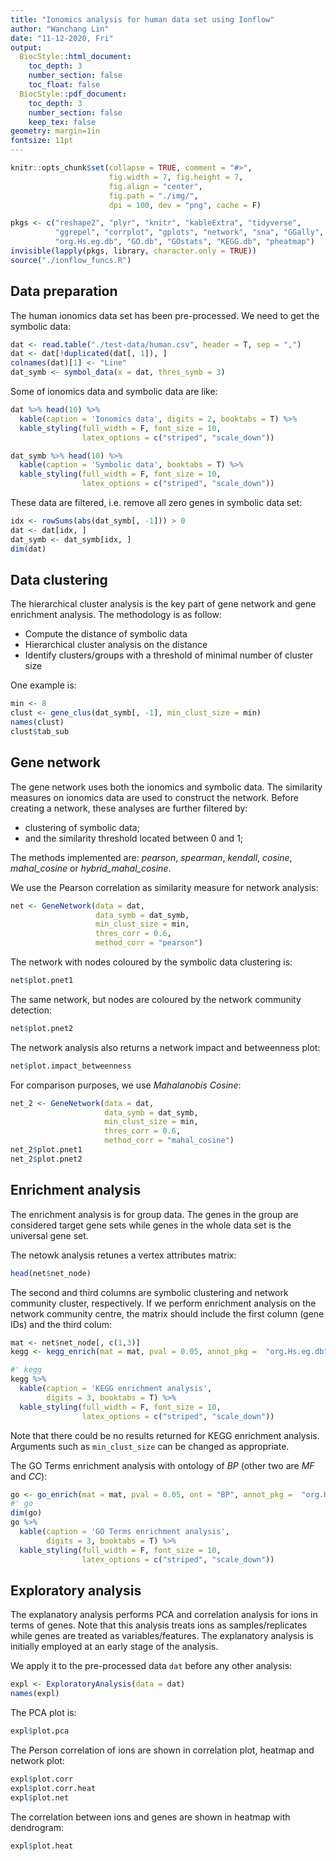 ```yaml
---
title: "Ionomics analysis for human data set using Ionflow"
author: "Wanchang Lin"
date: "11-12-2020, Fri"
output:
  BiocStyle::html_document:
    toc_depth: 3
    number_section: false
    toc_float: false
  BiocStyle::pdf_document:
    toc_depth: 3
    number_section: false
    keep_tex: false
geometry: margin=1in
fontsize: 11pt
---
```


```r
knitr::opts_chunk$set(collapse = TRUE, comment = "#>",
                      fig.width = 7, fig.height = 7, 
                      fig.align = "center",
                      fig.path = "./img/",
                      dpi = 100, dev = "png", cache = F)

pkgs <- c("reshape2", "plyr", "knitr", "kableExtra", "tidyverse",
          "ggrepel", "corrplot", "gplots", "network", "sna", "GGally",
          "org.Hs.eg.db", "GO.db", "GOstats", "KEGG.db", "pheatmap")
invisible(lapply(pkgs, library, character.only = TRUE))
source("./ionflow_funcs.R")
```

## Data preparation

The human ionomics data set has been pre-processed. We need to get the
symbolic data:

```r
dat <- read.table("./test-data/human.csv", header = T, sep = ",")
dat <- dat[!duplicated(dat[, 1]), ]
colnames(dat)[1] <- "Line"
dat_symb <- symbol_data(x = dat, thres_symb = 3)
```

Some of ionomics data and symbolic data are like:

```r
dat %>% head(10) %>%
  kable(caption = 'Ionomics data', digits = 2, booktabs = T) %>% 
  kable_styling(full_width = F, font_size = 10,
                latex_options = c("striped", "scale_down"))

dat_symb %>% head(10) %>%
  kable(caption = 'Symbolic data', booktabs = T) %>%
  kable_styling(full_width = F, font_size = 10,
                latex_options = c("striped", "scale_down"))
```

These data are filtered, i.e. remove all zero genes in symbolic data set:

```r
idx <- rowSums(abs(dat_symb[, -1])) > 0
dat <- dat[idx, ]
dat_symb <- dat_symb[idx, ]
dim(dat)
```

## Data clustering

The hierarchical cluster analysis is the key part of gene network and gene
enrichment analysis. The methodology is as follow:

- Compute the distance of symbolic data
- Hierarchical cluster analysis on the distance
- Identify clusters/groups with a threshold of minimal number of cluster
  size

One example is:

```r
min <- 8 
clust <- gene_clus(dat_symb[, -1], min_clust_size = min)
names(clust)
clust$tab_sub
```

## Gene network

The gene network uses both the ionomics and symbolic data. The similarity
measures on ionomics data are used to construct the network. Before creating
a network, these analyses are further filtered by:

- clustering of symbolic data;
- and the similarity threshold located between 0 and 1;

The methods implemented are: *pearson*, *spearman*, *kendall*, *cosine*,
*mahal_cosine* or *hybrid_mahal_cosine*.

We use the Pearson correlation as similarity measure for network analysis:

```r
net <- GeneNetwork(data = dat,
                   data_symb = dat_symb,
                   min_clust_size = min,
                   thres_corr = 0.6,
                   method_corr = "pearson")
```

The network with nodes coloured by the symbolic data clustering is:

```r
net$plot.pnet1
```

The same network, but nodes are coloured by the network community detection:

```r
net$plot.pnet2
```

The network analysis also returns a network impact and betweenness plot:

```r
net$plot.impact_betweenness
```

\clearpage

For comparison purposes, we use *Mahalanobis Cosine*:

```r
net_2 <- GeneNetwork(data = dat,
                     data_symb = dat_symb,
                     min_clust_size = min,
                     thres_corr = 0.6,
                     method_corr = "mahal_cosine")
net_2$plot.pnet1
net_2$plot.pnet2
```

\clearpage


## Enrichment analysis

The enrichment analysis is for group data. The genes in the group are
considered target gene sets while genes in the whole data set is the
universal gene set. 

The netowk analysis retunes a vertex attributes matrix:

```r
head(net$net_node)
```

The second and third columns are symbolic clustering and network community
cluster, respectively. If we perform enrichment analysis on the network
community centre, the matrix should include the first column (gene IDs) and
the third colum:

```r
mat <- net$net_node[, c(1,3)]
kegg <- kegg_enrich(mat = mat, pval = 0.05, annot_pkg =  "org.Hs.eg.db")

#' kegg
kegg %>% 
  kable(caption = 'KEGG enrichment analysis',
        digits = 3, booktabs = T) %>%
  kable_styling(full_width = F, font_size = 10,
                latex_options = c("striped", "scale_down"))
```

Note that there could be no results returned for KEGG enrichment analysis.
Arguments such as `min_clust_size` can be changed as appropriate.

The GO Terms enrichment analysis with ontology of *BP* (other two are *MF*
and *CC*):

```r
go <- go_enrich(mat = mat, pval = 0.05, ont = "BP", annot_pkg =  "org.Hs.eg.db")
#' go
dim(go)
go %>%
  kable(caption = 'GO Terms enrichment analysis',
        digits = 3, booktabs = T) %>%
  kable_styling(full_width = F, font_size = 10,
                latex_options = c("striped", "scale_down"))
```

\clearpage

## Exploratory analysis

The explanatory analysis performs PCA and correlation analysis for ions in
terms of genes. Note that this analysis treats ions as samples/replicates
while genes are treated as variables/features. The explanatory analysis is
initially employed at an early stage of the analysis.

We apply it to the pre-processed data `dat` before any other analysis:

```r
expl <- ExploratoryAnalysis(data = dat)
names(expl)
```

The PCA plot is:

```r
expl$plot.pca
```

The Person correlation of ions are shown in correlation plot, heatmap and
network plot:

```r
expl$plot.corr
expl$plot.corr.heat
expl$plot.net
```

The correlation between ions and genes are shown in heatmap with dendrogram:

```r
expl$plot.heat
```
